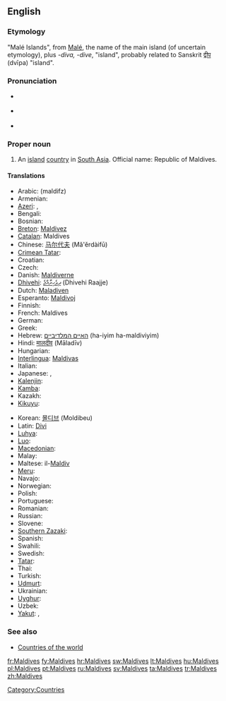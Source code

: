 ==English==
{{wikipedia}}

===Etymology===
"Malé Islands", from [[Malé]], the name of the main island (of uncertain etymology), plus ''-diva, -dive'', "island", probably related to Sanskrit [[द्वीप]] (dvīpa) "island".

===Pronunciation===
* {{a|UK}} {{IPA|/ˈmɒl.diːvz/|/ˈmɒl.daɪvz/}}
* {{a|US}} {{IPA|/ˈmɑl.daɪvz/}}
* {{audio|en-us-Maldives.ogg|Audio (US)}}

===Proper noun===
{{en-proper noun}} {{p}}

# An [[island]] [[country]] in [[South Asia]]. Official name: Republic of Maldives.

====Translations====
{{trans-top|country in South Asia}}
* Arabic: {{Arab|[[مالديفز]]}} (maldifz)
* Armenian: {{t-|hy|Մալդիվներ|tr=Maldivner}}
* [[Azeri]]: {{t|az|Maldiv adaları|xs=Azeri}},  {{t|az|Maldivlər|xs=Azeri}}
* Bengali: {{Beng|[[মালদ্বীপ]]}}
* Bosnian: {{t-|bs|Maldivi|m|p}}
* [[Breton]]: [[Maldivez]]
* [[Catalan]]: Maldives
* Chinese: [[马尔代夫]] (Mǎ'ěrdàifū)
* [[Crimean Tatar]]: {{tø|crh|Maldivler}}
* Croatian: {{t+|hr|Maldivi|m|p}}
* Czech: {{t-|cs|Maledivy|p}}
* Danish: [[Maldiverne]]
* [[Dhivehi]]: [[ދިވެހިރާއްޖެ]] (Dhivehi Raajje)
* Dutch: [[Maladiven]]
* Esperanto: [[Maldivoj]]
* Finnish: {{t+|fi|Malediivit}}
* French: Maldives {{f|p}}
* German: {{t+|de|Malediven}}
* Greek: {{t+|el|Μαλδίβες|f|p|tr=Maldíves}}
* Hebrew: [[האיים המלדיביים]] (ha-iyim ha-maldiviyim)
* Hindi: [[मालदीव]] (Māladīv)
* Hungarian: {{t+|hu|Maldív-szigetek}}
* [[Interlingua]]: [[Maldivas]]
* Italian: {{t-|it|Maldive}}
* Japanese: {{t+|ja|モルディブ|tr=morudibu}}, {{t-|ja|モルジブ|tr=morujibu}}
* [[Kalenjin]]: {{tø|kln|Maldova}}
* [[Kamba]]: {{tø|kam|Maldova}}
* Kazakh: {{t|kk|Мәлдивтер|tr=Məldivter|sc=Cyrl|xs=Kazakh}}
* [[Kikuyu]]: {{tø|ki|Maldova}}
{{trans-mid}}
* Korean: [[몰디브]] (Moldibeu)
* Latin: [[Divi]]
* [[Luhya]]: {{tø|luy|Maldova}}
* [[Luo]]: {{tø|luo|Maldova}}
* [[Macedonian]]: {{t|mk|Малдиви|f|p|tr=Maldívi}}
* Malay: {{t-|ms|Maldives|xs=Malay}}
* Maltese: il-[[Maldiv]]
* [[Meru]]: {{tø|mer|Maldova}}
* Navajo: {{tø|nv|Naakaii Dootłʼizhí Bikéyah Yázhí}}
* Norwegian: {{t+|no|Maldivene}}
* Polish: {{t+|pl|Malediwy}}
* Portuguese: {{t+|pt|Maldivas|f|p}}
* Romanian: {{t-|ro|Maldive|f|p}}
* Russian: {{t|ru|Мальдивы|f|p|tr=Mal’dívy}}
* Slovene: {{t+|sl|Maldivi|m|p}}
* [[Southern Zazaki]]: {{tø|diq|Maldiwi}}
* Spanish: {{t-|es|Maldivas|f|p}}
* Swahili: {{t+|sw|Maldova|xs=Swahili}}
* Swedish: {{t+|sv|Maldiverna|c}}
* [[Tatar]]: {{t|tt|Мальдивалар|tr=Mal'divalar|sc=Cyrl|xs=Tatar}}
* Thai: {{t+|th|มัลดีฟส์|tr=mandip}}
* Turkish: {{t+|tr|Maldivler}}
* [[Udmurt]]: {{tø|udm|Мальдив}}
* Ukrainian: {{t+|uk|Мальдіви|tr=Mal'divý|xs=Ukrainian}}
* [[Uyghur]]: {{t|ug|مالدىۋ ئاراللىرى|sc=ug-Arab|xs=Uyghur}}
* Uzbek: {{t|uz|Maldivalar|xs=Uzbek}}
* [[Yakut]]: {{tø|sah|Мальдивтар|tr=Mal'divtar|sc=Cyrl}},  {{tø|sah|Мальдив Арыылара|tr=Mal'div Arıılara|sc=Cyrl}}
{{trans-bottom}}

===See also===
* [[Appendix:Countries of the world|Countries of the world]]

[[Category:Countries]]

[[fr:Maldives]]
[[fy:Maldives]]
[[hr:Maldives]]
[[sw:Maldives]]
[[lt:Maldives]]
[[hu:Maldives]]
[[pl:Maldives]]
[[pt:Maldives]]
[[ru:Maldives]]
[[sv:Maldives]]
[[ta:Maldives]]
[[tr:Maldives]]
[[zh:Maldives]]